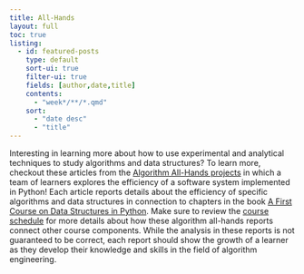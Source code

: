 ```yaml
---
title: All-Hands
layout: full
toc: true
listing:
  - id: featured-posts
    type: default
    sort-ui: true
    filter-ui: true
    fields: [author,date,title]
    contents:
      - "week*/**/*.qmd"
    sort:
      - "date desc"
      - "title"
---
```


Interesting in learning more about how to use experimental and analytical
techniques to study algorithms and data structures? To learn more, checkout
these articles from the [Algorithm All-Hands projects](../syllabus/index.qmd) in
which a team of learners explores the efficiency of a software system
implemented in Python! Each article reports details about the efficiency of
specific algorithms and data structures in connection to chapters in the book [A
First Course on Data Structures in
Python](https://donsheehy.github.io/datastructures/). Make sure to review the
[course schedule](../schedule/index.qmd) for more details about how these
algorithm all-hands reports connect other course components. While the analysis
in these reports is not guaranteed to be correct, each report should show the
growth of a learner as they develop their knowledge and skills in the field of
algorithm engineering.

:::{#featured-posts}
:::
